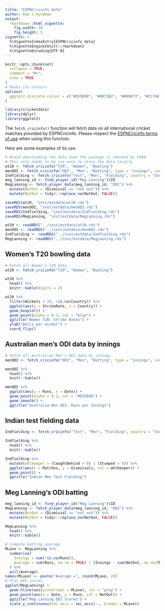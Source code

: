```yaml
---
title: "ESPNCricinfo data"
author: Rob J Hyndman
output:
  rmarkdown::html_vignette:
    fig_width: 10
    fig_height: 5
vignette: >
  %\VignetteIndexEntry{ESPNCricinfo data}
  %\VignetteEngine{knitr::rmarkdown}
  %\VignetteEncoding{UTF-8}
---
```


```r
knitr::opts_chunk$set(
  collapse = TRUE,
  comment = "#>",
  echo = TRUE
)
# Okabi-Ito colours
options(
  ggplot2.discrete.colour = c("#D55E00", "#0072B2", "#009E73", "#CC79A7", "#E69F00", "#56B4E9", "#F0E442")
)
```

```r
library(cricketdata)
library(dplyr)
library(ggplot2)
```

The `fetch_cricinfo()` function will fetch data on all international cricket matches provided by ESPNCricinfo. Please respect the [ESPNCricinfo terms of use](https://www.espncricinfo.com/ci/content/site/company/terms_use.html) when using this function.

Here are some examples of its use.

```r
# Avoid downloading the data when the package is checked by CRAN.
# This only needs to be run once to store the data locally
wt20 <- fetch_cricinfo("T20", "Women", "Bowling")
menODI <- fetch_cricinfo("ODI", "Men", "Batting", type = "innings", country = "Australia")
Indfielding <- fetch_cricinfo("Test", "Men", "Fielding", country = "India")
meg_lanning_id <- find_player_id("Meg Lanning")$ID
MegLanning <- fetch_player_data(meg_lanning_id, "ODI") %>%
  mutate(NotOut = (Dismissal == "not out")) %>%
  mutate(NotOut = tidyr::replace_na(NotOut, FALSE))

saveRDS(wt20, "inst/extdata/wt20.rds")
saveRDS(menODI, "inst/extdata/menODI.rds")
saveRDS(Indfielding, "inst/extdata/Indfielding.rds")
saveRDS(MegLanning, "inst/extdata/MegLanning.rds")
```

```r
wt20 <- readRDS("../inst/extdata/wt20.rds")
menODI <- readRDS("../inst/extdata/menODI.rds")
Indfielding <- readRDS("../inst/extdata/Indfielding.rds")
MegLanning <- readRDS("../inst/extdata/MegLanning.rds")
```

## Women's T20 bowling data

```r
# Fetch all Women's T20 data
wt20 <- fetch_cricinfo("T20", "Women", "Bowling")
```

```r
wt20 %>%
  head() %>%
  knitr::kable(digits = 2)
```

```r
wt20 %>%
  filter(Wickets > 20, !is.na(Country)) %>%
  ggplot(aes(y = StrikeRate, x = Country)) +
  geom_boxplot() +
  geom_point(alpha = 0.3, col = "blue") +
  ggtitle("Women T20: Strike Rates") +
  ylab("Balls per wicket") +
  coord_flip()
```

## Australian men's ODI data by innings

```r
# Fetch all Australian Men's ODI data by innings
menODI <- fetch_cricinfo("ODI", "Men", "Batting", type = "innings", country = "Australia")
```

```r
menODI %>%
  head() %>%
  knitr::kable()
```

```r
menODI %>%
  ggplot(aes(y = Runs, x = Date)) +
  geom_point(alpha = 0.2, col = "#D55E00") +
  geom_smooth() +
  ggtitle("Australia Men ODI: Runs per Innings")
```

## Indian test fielding data

```r
Indfielding <- fetch_cricinfo("Test", "Men", "Fielding", country = "India")
```

```r
Indfielding %>%
  head() %>%
  knitr::kable()
```

```r
Indfielding %>%
  mutate(wktkeeper = (CaughtBehind > 0) | (Stumped > 0)) %>%
  ggplot(aes(x = Matches, y = Dismissals, col = wktkeeper)) +
  geom_point() +
  ggtitle("Indian Men Test Fielding")
```

## Meg Lanning's ODI batting

```r
meg_lanning_id <- find_player_id("Meg Lanning")$ID
MegLanning <- fetch_player_data(meg_lanning_id, "ODI") %>%
  mutate(NotOut = (Dismissal == "not out")) %>%
  mutate(NotOut = tidyr::replace_na(NotOut, FALSE))
```

```r
MegLanning %>%
  head() %>%
  knitr::kable()
```

```r
# Compute batting average
MLave <- MegLanning %>%
  summarise(
    Innings = sum(!is.na(Runs)),
    Average = sum(Runs, na.rm = TRUE) / (Innings - sum(NotOut, na.rm=TRUE))
  ) %>%
  pull(Average)
names(MLave) <- paste("Average =", round(MLave, 2))
# Plot ODI scores
ggplot(MegLanning) +
  geom_hline(aes(yintercept = MLave), col = "gray") +
  geom_point(aes(x = Date, y = Runs, col = NotOut)) +
  ggtitle("Meg Lanning ODI Scores") +
  scale_y_continuous(sec.axis = sec_axis(~., breaks = MLave))
```
